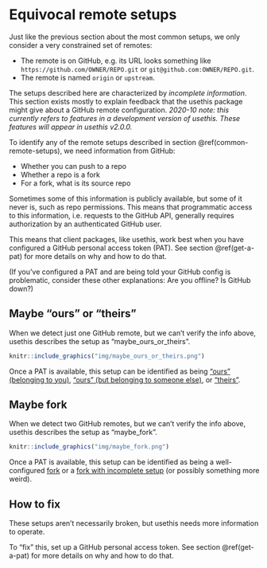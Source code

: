 # Equivocal remote setups {#equivocal}

Just like the previous section about the most common setups, we only consider a very constrained set of remotes:

* The remote is on GitHub, e.g. its URL looks something like `https://github.com/OWNER/REPO.git` or `git@github.com:OWNER/REPO.git`.
* The remote is named `origin` or `upstream`.

The setups described here are characterized by *incomplete information*.
This section exists mostly to explain feedback that the usethis package might give about a GitHub remote configuration. *2020-10 note: this currently refers to features in a development version of usethis. These features will appear in usethis v2.0.0.*

To identify any of the remote setups described in section \@ref(common-remote-setups), we need information from GitHub:

  * Whether you can push to a repo
  * Whether a repo is a fork
  * For a fork, what is its source repo

Sometimes some of this information is publicly available, but some of it never is, such as repo permissions.
This means that programmatic access to this information, i.e. requests to the GitHub API, generally requires authorization by an authenticated GitHub user.

This means that client packages, like usethis, work best when you have configured a GitHub personal access token (PAT).
See section \@ref(get-a-pat) for more details on why and how to do that.

(If you've configured a PAT and are being told your GitHub config is problematic, consider these other explanations: Are you offline? Is GitHub down?)

## Maybe "ours" or "theirs"

When we detect just one GitHub remote, but we can't verify the info above, usethis describes the setup as "maybe_ours_or_theirs".

```r
knitr::include_graphics("img/maybe_ours_or_theirs.png")
```

Once a PAT is available, this setup can be identified as being ["ours" (belonging to you)](#ours-you), ["ours" (but belonging to someone else)](#ours-them), or ["theirs"](#theirs).

## Maybe fork

When we detect two GitHub remotes, but we can't verify the info above, usethis describes the setup as "maybe_fork".

```r
knitr::include_graphics("img/maybe_fork.png")
```

Once a PAT is available, this setup can be identified as being a well-configured [fork](#fork-them) or a [fork with incomplete setup](#fork_upstream_is_not_origin_parent) (or possibly something more weird).

## How to fix

These setups aren't necessarily broken, but usethis needs more information to operate.

To "fix" this, set up a GitHub personal access token.
See section \@ref(get-a-pat) for more details on why and how to do that.

